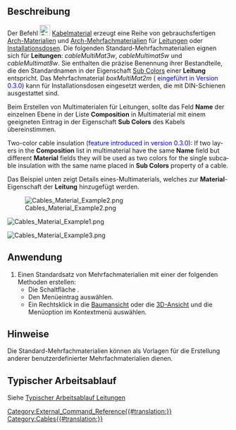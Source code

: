 <languages/>

{{Docnav/de
|[[Cables_ElectricalDevice/de|Betriebsmittel]]
|[[Cables_SupportPoint/de|Befestigungspunkt]]
|[[Cables_Workbench/de|Cables]]
|IconL=Cables_ElectricalDevice.svg
|IconR=Cables_SupportPoint.svg
|IconC=Cables_workbench_icon.svg
}}

{{GuiCommand/de
|Name=Cables Material
|Name/de=Kabelmaterial
|MenuLocation= Leitungen → Kabelmaterial erstellen
|Workbenches=[[Cables_Workbench/de|Externer Arbeitsbereich Cables]]
|Shortcut=
|Version=0.1.0
|SeeAlso=[[Cables_Cable/de|Cables Leitung]], [[Cables_CableBox/de|Cables Installationsdose]]
}}

<span id="Description"></span>
==Beschreibung==

Der Befehl [[Image:Cables_Material.svg|24px]] [[Cables_Material/de| Kabelmaterial]] erzeugt eine Reihe von gebrauchsfertigen [[Arch_SetMaterial/de|Arch-Materialien]] und [[Arch_MultiMaterial/de|Arch-Mehrfachmaterialien]] für [[Cables_Cable/de|Leitungen]] oder [[Cables_CableBox/de|Installationsdosen]]. Die folgenden Standard-Mehrfachmaterialien eignen sich für '''Leitungen''': ''cableMultiMat3w'', ''cableMultimat5w'' und ''cableMultimat8w''. 
Sie enthalten die präzise Benennung ihrer Bestandteile, die den Standardnamen in der Eigenschaft [[Cables_Cable/de#Eigenschaften|Sub Colors]] einer '''Leitung''' entspricht.
Das Mehrfachmaterial ''boxMultiMat2m'' (<span style="color:blue;"> eingeführt in Version 0.3.0</span>) kann für Installationsdosen eingesetzt werden, die mit DIN-Schienen ausgestattet sind.

Beim Erstellen von Multimaterialen für Leitungen, sollte das Feld '''Name''' der einzelnen Ebene in der Liste '''Composition''' in Multimaterial mit einem geeigneten Eintrag in der Eigenschaft '''Sub Colors''' des Kabels übereinstimmen.

<div lang="en" dir="ltr" class="mw-content-ltr">
Two-color cable insulation (<span style="color:blue;">feature introduced in version 0.3.0</span>): If two layers in the '''Composition''' list in multimaterial have the same '''Name''' field but different '''Material''' fields they will be used as two colors for the single subcable insulation with the same name placed in '''Sub Colors''' property of a cable.
</div>

Das Beispiel unten zeigt Details eines-Multimaterials, welches zur '''Material'''-Eigenschaft der '''Leitung''' hinzugefügt werden.

[[File:Cables_Material_Example2.png]]

[[File:Cables_Material_Example1.png]]
{{Caption|Beispiel der Standard-Mehrfachmaterialien:<br/>Es sind die Namen J, L1, N, PE, CU sichtbar.<br/>Die doppelte Verwendung des PE-Namens für das Material führt zu einer zweifarbigen Drahtisolierung.}}

[[File:Cables_Material_Example3.png]]
{{Caption|Kabel mit der auf 'cableMultiMat3w' gesetzten Material-Eigenschaft aus dem oberen Bespiel. Die Kabel-Eigenschaft '''Sub Colors''' ist auf [J:0, L1:1, N:2, PE:3, CU:-1] gesetzt}}

<span id="Usage"></span>
==Anwendung==

# Einen Standardsatz von Mehrfachmaterialien mit einer der folgenden Methoden erstellen:
#* Die Schaltfläche {{Button|[[Image:Cables_Material.svg|16px]] [[Cables_Material/de|Leitungsmaterial erstellen]]}}.
#* Den Menüeintrag {{MenuCommand|Leitungselemente → [[Image:Cables_Material.svg|16px]] Leitungsmaterial erstellen}} auswählen.
#* Ein Rechtsklick in die [[Tree_View/de|Baumansicht]] oder die [[3D_View/de|3D-Ansicht]] und die Menüoption {{MenuCommand|Leitungselemente → [[Image:Cables_Material.svg|16px]] Leitungsmaterial erstellen}} im Kontextmenü auswählen.

<span id="Notes"></span>
==Hinweise==

Die Standard-Mehrfachmaterialien können als Vorlagen für die Erstellung anderer benutzerdefinierter Mehrfachmaterialien dienen.

<span id="Typical_workflow"></span>
==Typischer Arbeitsablauf==

Siehe [[Cables_Cable/de#Typical workflow|Typischer Arbeitsablauf Leitungen]]


{{Docnav/de
|[[Cables_ElectricalDevice/de|Betriebsmittel]]
|[[Cables_SupportPoint/de|Befestigungspunkt]]
|[[Cables_Workbench/de|Cables]]
|IconL=Cables_ElectricalDevice.svg
|IconR=Cables_SupportPoint.svg
|IconC=Cables_workbench_icon.svg
}}

[[Category:External_Command_Reference{{#translation:}}]]
[[Category:Cables{{#translation:}}]]
